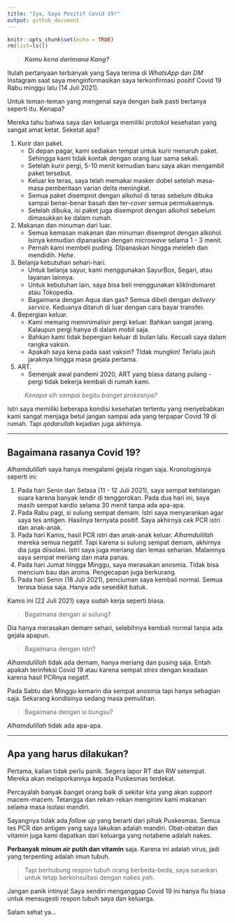 ```yaml
---
title: "Iya, Saya Positif Covid 19!"
output: github_document
---
```


```r
knitr::opts_chunk$set(echo = TRUE)
rm(list=ls())
```

> ___Kamu kena darimana Kang?___

Itulah pertanyaan terbanyak yang Saya terima di _WhatsApp_ dan _DM_ Instagram saat saya menginformasikan saya terkonfirmasi positif Covid 19 Rabu minggu lalu (14 Juli 2021).

Untuk teman-teman yang mengenal saya dengan baik pasti bertanya seperti itu. Kenapa?

Mereka tahu bahwa saya dan keluarga memiliki protokol kesehatan yang sangat amat ketat. Seketat apa?

1. Kurir dan paket.
    - Di depan pagar, kami sediakan tempat untuk kurir menaruh paket. Sehingga kami tidak kontak dengan orang luar sama sekali.
    - Setelah kurir pergi, 5-10 menit kemudian baru saya akan mengambil paket tersebut.
    - Keluar ke teras, saya telah memakai masker dobel setelah masa-masa pemberitaan varian delta meningkat.
    - Semua paket disemprot dengan alkohol di teras sebelum dibuka sampai benar-benar basah dan ter-_cover_ semua permukaannya.
    - Setelah dibuka, isi paket juga disemprot dengan alkohol sebelum dimasukkan ke dalam rumah.
1. Makanan dan minuman dari luar.
    - Semua kemasan makanan dan minuman disemprot dengan alkohol. Isinya kemudian dipanaskan dengan _microwave_ selama 1 - 3 menit.
    - Pernah kami membeli puding. DIpanaskan hingga meleleh dan mendidih. _Hehe_.
1. Belanja kebutuhan sehari-hari.
    - Untuk belanja sayur, kami menggunakan SayurBox, Segari, atau layanan lainnya.
    - Untuk kebutuhan lain, saya bisa beli menggunakan klikIndomaret atau Tokopedia.
    - Bagaimana dengan Aqua dan gas? Semua dibeli dengan _delivery service_. Keduanya ditaruh di luar dengan cara bayar transfer.
1. Bepergian keluar.
    - Kami memang meminimalisir pergi keluar. Bahkan sangat jarang. Kalaupun pergi hanya di dalam mobil saja.
    - Bahkan kami tidak bepergian keluar di bulan lalu. Kecuali saya dalam rangka vaksin.
    - Apakah saya kena pada saat vaksin? TIdak mungkin! Terlalu jauh jaraknya hingga masa gejala pertama.
1. ART.
    - Semenjak awal pandemi 2020, ART yang biasa datang pulang - pergi tidak bekerja kembali di rumah kami.

> _Kenapa sih sampai begitu banget prokesnya?_

Istri saya memiliki beberapa kondisi kesehatan tertentu yang menyebabkan kami sangat menjaga betul jangan sampai ada yang terpapar Covid 19 di rumah. Tapi _qodarullah_ kejadian juga akhirnya.

---

## Bagaimana rasanya Covid 19?

_Alhamdulillah_ saya hanya mengalami gejala ringan saja. Kronologisnya seperti ini:

1. Pada hari Senin dan Selasa (11 - 12 Juli 2021), saya sempat kehilangan suara karena banyak lendir di tenggorokan. Pada dua hari ini, saya masih sempat kardio selama 30 menit tanpa ada apa-apa.
1. Pada Rabu pagi, si sulung sempat demam. Istri saya menyarankan agar saya tes antigen. Hasilnya ternyata positif. Saya akhirnya cek PCR istri dan anak-anak. 
1. Pada hari Kamis, hasil PCR istri dan anak-anak keluar. _Alhamdulillah_ mereka semua negatif. Tapi karena si sulung sempat demam, akhirnya dia juga diisolasi. Istri saya juga meriang dan lemas seharian. Malamnya saya sempat meriang dan mata panas.
1. Pada hari Jumat hingga Minggu, saya merasakan anosmia. Tidak bisa mencium bau dan aroma. Pengecapan juga berkurang.
1. Pada hari Senin (18 Juli 2021), penciuman saya kembali normal. Semua terasa biasa saja. Hanya ada sesedikit batuk.

Kamis ini (22 Juli 2021) saya sudah kerja seperti biasa.

> Bagaimana dengan si sulung?

Dia hanya merasakan demam sehari, selebihnya kembali normal tanpa ada gejala apapun.

> Bagaimana dengan istri?

_Alhamdulillah_ tidak ada demam, hanya meriang dan pusing saja. Entah apakah terinfeksi Covid 19 atau karena sempat _stres_ dengan keadaan karena hasil PCRnya negatif. 

Pada Sabtu dan Minggu kemarin dia sempat anosmia tapi hanya sebagian saja. Sekarang kondisinya sedang masa pemulihan.

> Bagaimana dengan si bungsu?

_Alhamdulillah_ tidak ada apa-apa.

---

## Apa yang harus dilakukan?

Pertama, kalian tidak perlu panik. Segera lapor RT dan RW setempat. Mereka akan melaporkannya kepada Puskesmas terdekat. 

Percayalah banyak banget orang baik di sekitar kita yang akan _support_ macem-macem. Tetangga dan rekan-rekan mengirimi kami makanan selama masa isolasi mandiri.

Sayangnya tidak ada _follow up_ yang berarti dari pihak Puskesmas. Semua tes PCR dan antigen yang saya lakukan adalah mandiri. Obat-obatan dan vitamin juga kami dapatkan dari keluarga yang notabene adalah nakes.

__Perbanyak minum air putih dan vitamin__ saja. Karena ini adalah virus, jadi yang terpenting adalah imun tubuh.

> Tapi berhubung respon tubuh orang berbeda-beda, saya sarankan untuk tetap berkonsultasi dengan nakes _yah_.

Jangan panik intinya! Saya sendiri menganggap Covid 19 ini hanya flu biasa untuk mensugesti respon tubuh saya dan keluarga.

Salam sehat ya...